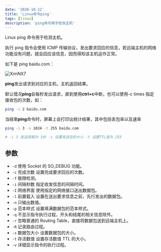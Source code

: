 ```yaml
---
date: '2020-10-12'
title: 'Linux命令ping'
tags: [linux]
description: 'ping命令用于检测主机'
---
```


Linux ping 命令用于检测主机。

执行 ping 指令会使用 ICMP 传输协议，发出要求回应的信息，若远端主机的网络功能没有问题，就会回应该信息，因而得知该主机运作正常。

如下是 ping baidu.com：

![XimNX7](https://cdn.jsdelivr.net/gh/manonicu/pics@master/uPic/XimNX7.png)

**ping**发出请求到对应的主机，主机返回结果。

默认情况**ping**会每秒发出请求，直到使用**ctrl+c**中断，也可以使用-c times 指定接收包的次数，如：

```bash
ping -c 2 baidu.com
```

当结束**ping**命令时，屏幕上会打印出统计结果，其中包括丢包率以及速率

```bash
ping -i 3 -s 1024 -t 255 baidu.com

# -i 3 发送周期为 3秒 -s 设置发送包的大小 -t 设置TTL值为 255
```

## 参数

- `-d` 使用 Socket 的 SO_DEBUG 功能。
- `-c` 完成次数 设置完成要求回应的次数。
- `-f` 极限检测。
- `-i` 间隔秒数 指定收发信息的间隔时间。
- `-I` 网络界面 使用指定的网络接口送出数据包。
- `-l` 前置载入 设置在送出要求信息之前，先行发出的数据包。
- `-n` 只输出数值。
- `-p` 范本样式 设置填满数据包的范本样式。
- `-q` 不显示指令执行过程，开头和结尾的相关信息除外。
- `-r` 忽略普通的 Routing Table，直接将数据包送到远端主机上。
- `-R` 记录路由过程。
- `-s` 数据包大小 设置数据包的大小。
- `-t` 存活数值 设置存活数值 TTL 的大小。
- `-v` 详细显示指令的执行过程。
